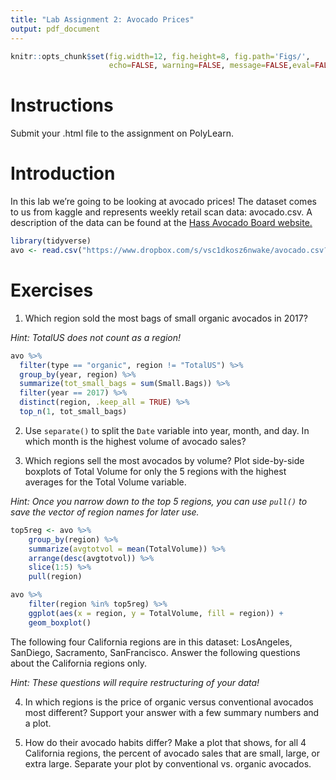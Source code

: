 ---
title: "Lab Assignment 2: Avocado Prices"
output: pdf_document
---

```{r global_options, include=FALSE}
knitr::opts_chunk$set(fig.width=12, fig.height=8, fig.path='Figs/',
                      echo=FALSE, warning=FALSE, message=FALSE,eval=FALSE)
```


# Instructions

Submit your .html file to the assignment on PolyLearn.

# Introduction

In this lab we're going to be looking at avocado prices! The dataset comes to us from kaggle and represents weekly retail scan data: avocado.csv.  A description of the data can be found at the [Hass Avocado Board website.](http://www.hassavocadoboard.com/retail/volume-and-price-data)

```{r, echo = TRUE}
library(tidyverse)
avo <- read.csv("https://www.dropbox.com/s/vsc1dkosz6nwake/avocado.csv?dl=1")
```

# Exercises


1) Which region sold the most bags of small organic avocados in 2017? 

*Hint: TotalUS does not count as a region!*

```{r}
avo %>% 
  filter(type == "organic", region != "TotalUS") %>%
  group_by(year, region) %>%
  summarize(tot_small_bags = sum(Small.Bags)) %>%
  filter(year == 2017) %>%
  distinct(region, .keep_all = TRUE) %>%
  top_n(1, tot_small_bags)
```

2) Use `separate()` to split the `Date` variable into year, month, and day.  In which month is the highest volume of avocado sales?

3) Which regions sell the most avocados by volume?  Plot side-by-side boxplots of Total Volume for only the 5 regions with the highest averages for the Total Volume variable. 

*Hint: Once you narrow down to the top 5 regions, you can use `pull()` to save the vector of region names for later use.*

```{r}
top5reg <- avo %>%
    group_by(region) %>%
    summarize(avgtotvol = mean(TotalVolume)) %>%
    arrange(desc(avgtotvol)) %>%
    slice(1:5) %>%
    pull(region)

avo %>%
    filter(region %in% top5reg) %>%
    ggplot(aes(x = region, y = TotalVolume, fill = region)) +
    geom_boxplot()
```


The following four California regions are in this dataset:  LosAngeles, SanDiego, Sacramento, SanFrancisco.  Answer the following questions about the California regions only.  

*Hint: These questions will require restructuring of your data!*

4) In which regions is the price of organic versus conventional avocados most different?  Support your answer with a few summary numbers and a plot.  

5)   How do their avocado habits differ?  Make a plot that shows, for all 4 California regions, the percent of avocado sales that are small, large, or extra large. Separate your plot by conventional vs. organic avocados.
